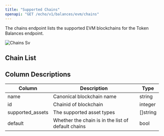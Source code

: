 ```yaml
---
title: "Supported Chains"
openapi: "GET /echo/v1/balances/evm/chains"
---
```


The chains endpoint lists the supported EVM blockchains for the Token Balances endpoint.

![Chains Sv](/images/Chains.svg)

## Chain List


<Chains url="https://api.dune.com/api/echo/v1/balances/evm/chains" />

## Column Descriptions

| Column           | Description                                        | Type     |
| ---------------- | -------------------------------------------------- | -------- |
| name             | Canonical blockchain name                          | string   |
| id               | Chainid of blockchain                              | integer  |
| supported_assets | The supported asset types                          | []string |
| default          | Whether the chain is in the list of default chains | bool     |